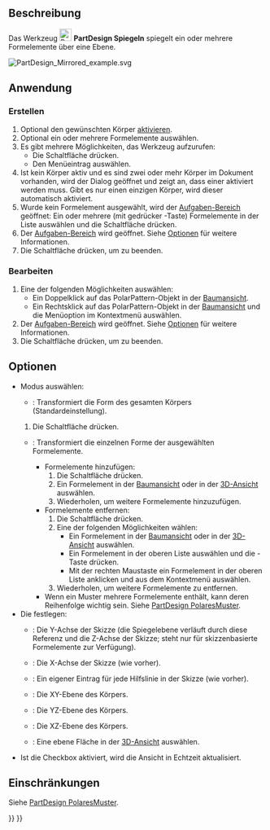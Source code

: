 <languages/>

{{Docnav/de
|‎[[PartDesign_Thickness/de|Dicke]]
|[[PartDesign_LinearPattern/de|Lineares Muster]]
|[[PartDesign_Workbench|PartDesign]]
|IconL=PartDesign_Thickness.svg
|IconR=PartDesign_LinearPattern.svg
|IconC=Workbench_PartDesign.svg
}}

{{GuiCommand/de
|Name=PartDesign Mirrored
|Name/de=PartDesign Spiegeln
|MenuLocation=Part Design → Muster anwenden → Spiegeln
|Workbenches=[[PartDesign_Workbench/de|PartDesign]]
|SeeAlso=[[PartDesign_MultiTransform/de|PartDesign MehrfachTransformation]]
}}

<span id="Description"></span>
==Beschreibung==

Das Werkzeug [[Image:PartDesign_Mirrored.svg|24px]] '''PartDesign Spiegeln''' spiegelt ein oder mehrere Formelemente über eine Ebene.

[[File:PartDesign Mirrored example.svg]]
{{Caption|Ein Formelement Tasche, das aus einer Skizze erstellt wurde, die einen Kreis (A) enthält, wird verwendet, um ein gespiegeltes Formelement zu erstellen. Die vertikale Achse der Skizze (B) wird als Symmetrieachse verwendet, um die Spiegelebene festzulegen. Das Ergebnis (C) wird rechts angezeigt.}} 

<span id="Usage"></span>
==Anwendung==

<span id="Create"></span>
===Erstellen===

# Optional den gewünschten Körper [[PartDesign_Body/de#Aktiver_Status|aktivieren]].
# Optional ein oder mehrere Formelemente auswählen.
# Es gibt mehrere Möglichkeiten, das Werkzeug aufzurufen:
#* Die Schaltfläche {{Button|[[Image:PartDesign_Mirrored.svg|16px]] [[PartDesign_Mirrored/de|Spiegeln]]}} drücken.
#* Den Menüeintrag {{MenuCommand|Part Design → Muster anwenden → [[Image:PartDesign_Mirrored.svg|16px]] Spiegeln}} auswählen.
# Ist kein Körper aktiv und es sind zwei oder mehr Körper im Dokument vorhanden, wird der Dialog {{MenuCommand|Aktiver Körper erforderlich}} geöffnet und zeigt an, dass einer aktiviert werden muss. Gibt es nur einen einzigen Körper, wird dieser automatisch aktiviert.
# Wurde kein Formelement ausgewählt, wird der [[Task_panel/de|Aufgaben-Bereich]] {{MenuCommand|Element auswählen}} geöffnet: Ein oder mehrere (mit gedrücker {{KEY|Ctrl}}-Taste) Formelemente in der Liste auswählen und die Schaltfläche {{Button|OK}} drücken.
# Der [[Task_panel/de|Aufgaben-Bereich]]  {{MenuCommand|Parameter der Spiegelung}} wird geöffnet. Siehe [[#Optionen|Optionen]] für weitere Informationen.
# Die Schaltfläche {{Button|OK}} drücken, um zu beenden.

<span id="Edit"></span>
===Bearbeiten===

# Eine der folgenden Möglichkeiten auswählen:
#* Ein Doppelklick auf das PolarPattern-Objekt in der [[Tree_view/de|Baumansicht]].
#* Ein Rechtsklick auf das PolarPattern-Objekt in der [[Tree_view/de|Baumansicht]] und die Menüoption {{MenuCommand|Spiegelung bearbeiten}} im Kontextmenü auswählen.
# Der [[Task_panel/de|Aufgaben-Bereich]] {{MenuCommand|Parameter der Spiegelung}} wird geöffnet. Siehe [[#Optionen|Optionen]] für weitere Informationen.
# Die Schaltfläche {{Button|OK}} drücken, um zu beenden.

<span id="Options"></span>
==Optionen==

* Modus auswählen:
** {{MenuCommand|Körper transformieren}}: Transformiert die Form des gesamten Körpers (Standardeinstellung). {{Version/de|1.0}}
*# Die Schaltfläche {{Button|Add feature}} drücken.
** {{MenuCommand|Werkzeugformen transformieren}}: Transformiert die einzelnen  Forme der ausgewählten Formelemente.
*** Formelemente hinzufügen:
***# Die Schaltfläche {{Button|Element hinzufügen}} drücken.
***# Ein Formelement in der [[Tree_view/de|Baumansicht]] oder in der [[3D_view/de|3D-Ansicht]] auswählen.
***# Wiederholen, um weitere Formelemente hinzuzufügen.
*** Formelemente entfernen:
***# Die Schaltfläche {{Button|Element entfernen}} drücken.
***# Eine der folgenden Möglichkeiten wählen:
***#* Ein Formelement in der [[Tree_view/de|Baumansicht]] oder in der [[3D_view/de|3D-Ansicht]] auswählen.
***#* Ein Formelement in der oberen Liste auswählen und die {{KEY|Del}}-Taste drücken.
***#* Mit der rechten Maustaste ein Formelement in der oberen Liste anklicken und {{MenuCommand|Entfernen}} aus dem Kontextmenü auswählen.
***# Wiederholen, um weitere Formelemente zu entfernen.
*** Wenn ein Muster mehrere Formelemente enthält, kann deren Reihenfolge wichtig sein. Siehe [[PartDesign_PolarPattern/de#Formelemente ordnen|PartDesign PolaresMuster]].
* Die {{MenuCommand|Spiegelebene}} festlegen:
** {{MenuCommand|Vertikale Skizzenachse}}: Die Y-Achse der Skizze (die Spiegelebene verläuft durch diese Referenz und die Z-Achse der Skizze; steht nur für skizzenbasierte Formelemente zur Verfügung).
** {{MenuCommand|Horizontale Skizzenachse}}: Die X-Achse der Skizze (wie vorher).
** {{MenuCommand|Konstruktionslinie}}: Ein eigener Eintrag für jede Hilfslinie in der Skizze (wie vorher).
** {{MenuCommand|Basis XY Ebene}}: Die XY-Ebene des Körpers.
** {{MenuCommand|Basis YZ Ebene}}: Die YZ-Ebene des Körpers.
** {{MenuCommand|Basis XZ Ebene}}: Die XZ-Ebene des Körpers.
** {{MenuCommand|Wähle Referenz...}}: Eine ebene Fläche in der [[3D_view/de|3D-Ansicht]] auswählen.
* Ist die Checkbox {{MenuCommand|Ansicht aktualisieren}} aktiviert, wird die Ansicht in Echtzeit aktualisiert.

<span id="Limitations"></span>
==Einschränkungen==

Siehe [[PartDesign_PolarPattern/de#Einschränkungen|PartDesign PolaresMuster]].


{{Docnav/de
|‎[[PartDesign_Thickness/de|Dicke]]
|[[PartDesign_LinearPattern/de|Lineares Muster]]
|[[PartDesign_Workbench|PartDesign]]
|IconL=PartDesign_Thickness.svg
|IconR=PartDesign_LinearPattern.svg
|IconC=Workbench_PartDesign.svg
}}

{{PartDesign Tools navi{{#translation:}}}}
{{Userdocnavi{{#translation:}}}}